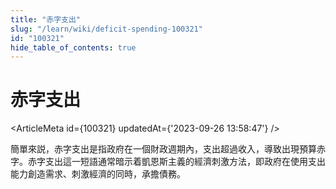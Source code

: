 ```yaml
---
title: "赤字支出"
slug: "/learn/wiki/deficit-spending-100321"
id: "100321"
hide_table_of_contents: true
---
```



# 赤字支出

<ArticleMeta id={100321} updatedAt={'2023-09-26 13:58:47'} />
<div className='border-solid border-b border-t-0 my-4 border-[var(--ifm-color-gray-300)]' />

簡單來説，赤字支出是指政府在一個財政週期內，支出超過收入，導致出現預算赤字。赤字支出這一短語通常暗示着凱恩斯主義的經濟刺激方法，即政府在使用支出能力創造需求、刺激經濟的同時，承擔債務。
